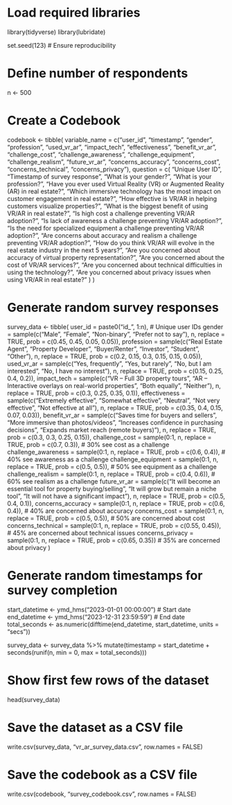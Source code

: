 # Load required libraries
library(tidyverse)
library(lubridate)

set.seed(123)  # Ensure reproducibility

# Define number of respondents
n <- 500  

# Create a Codebook
codebook <- tibble(
  variable_name = c("user_id", "timestamp", "gender", "profession", "used_vr_ar", "impact_tech", 
                    "effectiveness", "benefit_vr_ar", "challenge_cost", "challenge_awareness", 
                    "challenge_equipment", "challenge_realism", "future_vr_ar", "concerns_accuracy", 
                    "concerns_cost", "concerns_technical", "concerns_privacy"),
  question = c(
    "Unique User ID",
    "Timestamp of survey response",
    "What is your gender?",
    "What is your profession?",
    "Have you ever used Virtual Reality (VR) or Augmented Reality (AR) in real estate?",
    "Which immersive technology has the most impact on customer engagement in real estate?",
    "How effective is VR/AR in helping customers visualize properties?",
    "What is the biggest benefit of using VR/AR in real estate?",
    "Is high cost a challenge preventing VR/AR adoption?",
    "Is lack of awareness a challenge preventing VR/AR adoption?",
    "Is the need for specialized equipment a challenge preventing VR/AR adoption?",
    "Are concerns about accuracy and realism a challenge preventing VR/AR adoption?",
    "How do you think VR/AR will evolve in the real estate industry in the next 5 years?",
    "Are you concerned about accuracy of virtual property representation?",
    "Are you concerned about the cost of VR/AR services?",
    "Are you concerned about technical difficulties in using the technology?",
    "Are you concerned about privacy issues when using VR/AR in real estate?"
  )
)

# Generate random survey responses
survey_data <- tibble(
  user_id = paste0("id_", 1:n),  # Unique user IDs
  gender = sample(c("Male", "Female", "Non-binary", "Prefer not to say"), n, replace = TRUE, prob = c(0.45, 0.45, 0.05, 0.05)),
  profession = sample(c("Real Estate Agent", "Property Developer", "Buyer/Renter", "Investor", "Student", "Other"), n, replace = TRUE, prob = c(0.2, 0.15, 0.3, 0.15, 0.15, 0.05)),
  used_vr_ar = sample(c("Yes, frequently", "Yes, but rarely", "No, but I am interested", "No, I have no interest"), n, replace = TRUE, prob = c(0.15, 0.25, 0.4, 0.2)),
  impact_tech = sample(c("VR – Full 3D property tours", "AR – Interactive overlays on real-world properties", "Both equally", "Neither"), n, replace = TRUE, prob = c(0.3, 0.25, 0.35, 0.1)),
  effectiveness = sample(c("Extremely effective", "Somewhat effective", "Neutral", "Not very effective", "Not effective at all"), n, replace = TRUE, prob = c(0.35, 0.4, 0.15, 0.07, 0.03)),
  benefit_vr_ar = sample(c("Saves time for buyers and sellers", "More immersive than photos/videos", "Increases confidence in purchasing decisions", "Expands market reach (remote buyers)"), n, replace = TRUE, prob = c(0.3, 0.3, 0.25, 0.15)),
  challenge_cost = sample(0:1, n, replace = TRUE, prob = c(0.7, 0.3)),  # 30% see cost as a challenge
  challenge_awareness = sample(0:1, n, replace = TRUE, prob = c(0.6, 0.4)),  # 40% see awareness as a challenge
  challenge_equipment = sample(0:1, n, replace = TRUE, prob = c(0.5, 0.5)),  # 50% see equipment as a challenge
  challenge_realism = sample(0:1, n, replace = TRUE, prob = c(0.4, 0.6)),  # 60% see realism as a challenge
  future_vr_ar = sample(c("It will become an essential tool for property buying/selling", 
                          "It will grow but remain a niche tool", 
                          "It will not have a significant impact"), n, replace = TRUE, prob = c(0.5, 0.4, 0.1)),
  concerns_accuracy = sample(0:1, n, replace = TRUE, prob = c(0.6, 0.4)),  # 40% are concerned about accuracy
  concerns_cost = sample(0:1, n, replace = TRUE, prob = c(0.5, 0.5)),  # 50% are concerned about cost
  concerns_technical = sample(0:1, n, replace = TRUE, prob = c(0.55, 0.45)),  # 45% are concerned about technical issues
  concerns_privacy = sample(0:1, n, replace = TRUE, prob = c(0.65, 0.35))  # 35% are concerned about privacy
)

# Generate random timestamps for survey completion
start_datetime <- ymd_hms("2023-01-01 00:00:00")  # Start date
end_datetime <- ymd_hms("2023-12-31 23:59:59")  # End date
total_seconds <- as.numeric(difftime(end_datetime, start_datetime, units = "secs"))

survey_data <- survey_data %>%
  mutate(timestamp = start_datetime + seconds(runif(n, min = 0, max = total_seconds)))

# Show first few rows of the dataset
head(survey_data)

# Save the dataset as a CSV file
write.csv(survey_data, "vr_ar_survey_data.csv", row.names = FALSE)

# Save the codebook as a CSV file
write.csv(codebook, "survey_codebook.csv", row.names = FALSE)

